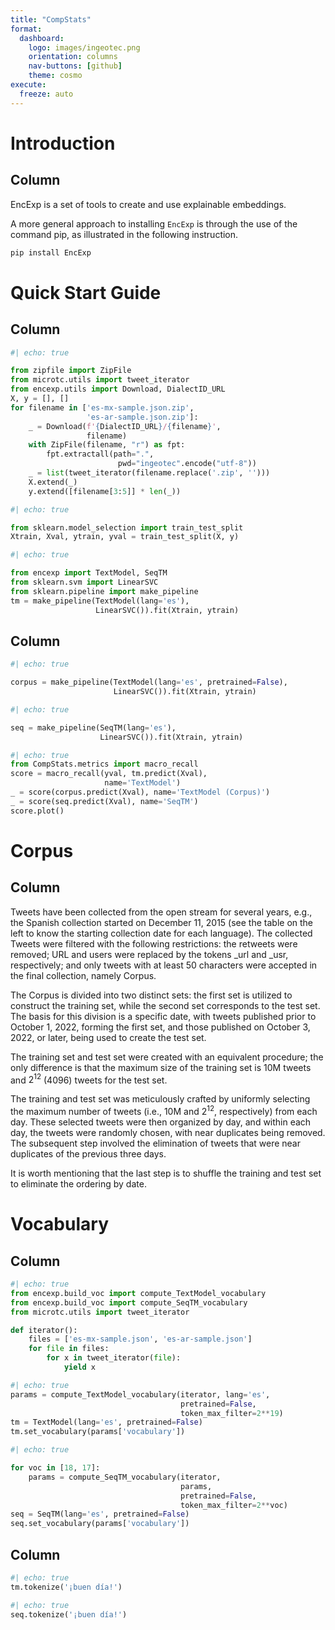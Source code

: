 ```yaml
--- 
title: "CompStats"
format: 
  dashboard:
    logo: images/ingeotec.png
    orientation: columns
    nav-buttons: [github]
    theme: cosmo
execute:
  freeze: auto    
---
```


# Introduction

## Column 

::: {.card title='Introduction' .flow}  
EncExp is a set of tools to create and use explainable embeddings.
:::

::: {.card title='Installing using pip' .flow} 
A more general approach to installing `EncExp` is through the use of the command pip, as illustrated in the following instruction.

```sh
pip install EncExp
```
::: 

# Quick Start Guide 

## Column

::: {.card title="Datasets" .flow} 
```python
#| echo: true

from zipfile import ZipFile
from microtc.utils import tweet_iterator
from encexp.utils import Download, DialectID_URL
X, y = [], []
for filename in ['es-mx-sample.json.zip',
                 'es-ar-sample.json.zip']:
    _ = Download(f'{DialectID_URL}/{filename}',
                 filename)
    with ZipFile(filename, "r") as fpt:
        fpt.extractall(path=".",
                        pwd="ingeotec".encode("utf-8"))
    _ = list(tweet_iterator(filename.replace('.zip', '')))
    X.extend(_)
    y.extend([filename[3:5]] * len(_))
```
:::

::: {.card title="Training and Validation sets" .flow}
```python
#| echo: true

from sklearn.model_selection import train_test_split
Xtrain, Xval, ytrain, yval = train_test_split(X, y)
```
:::

::: {.card title="TextModel" .flow} 
```python
#| echo: true

from encexp import TextModel, SeqTM
from sklearn.svm import LinearSVC
from sklearn.pipeline import make_pipeline
tm = make_pipeline(TextModel(lang='es'),
                   LinearSVC()).fit(Xtrain, ytrain)
```
:::

## Column 

::: {.card title="TextModel (Corpus)" .flow}
```python
#| echo: true

corpus = make_pipeline(TextModel(lang='es', pretrained=False),
                       LinearSVC()).fit(Xtrain, ytrain)
```
:::

::: {.card title="SeqTM" .flow}
```python
#| echo: true

seq = make_pipeline(SeqTM(lang='es'),
                    LinearSVC()).fit(Xtrain, ytrain)
```
:::

::: {.card title="Performance" .flow}
```python
#| echo: true
from CompStats.metrics import macro_recall
score = macro_recall(yval, tm.predict(Xval),
                     name='TextModel')
_ = score(corpus.predict(Xval), name='TextModel (Corpus)')                     
_ = score(seq.predict(Xval), name='SeqTM')
score.plot()
```
:::

# Corpus 

## Column 

::: {.card title="Description"}
Tweets have been collected from the open stream for several years, e.g., the Spanish collection started on December 11, 2015 (see the table on the left to know the starting collection date for each language). The collected Tweets were filtered with the following restrictions: the retweets were removed; URL and users were replaced by the tokens _url and _usr, respectively; and only tweets with at least 50 characters were accepted in the final collection, namely Corpus. 

The Corpus is divided into two distinct sets: the first set is utilized to construct the training set, while the second set corresponds to the test set. The basis for this division is a specific date, with tweets published prior to October 1, 2022, forming the first set, and those published on October 3, 2022, or later, being used to create the test set. 

The training set and test set were created with an equivalent procedure; the only difference is that the maximum size of the training set is 10M tweets and $2^{12}$ (4096) tweets for the test set.

The training and test set was meticulously crafted by uniformly selecting the maximum number of tweets (i.e., 10M and $2^{12}$, respectively) from each day. These selected tweets were then organized by day, and within each day, the tweets were randomly chosen, with near duplicates being removed. The subsequent step involved the elimination of tweets that were near duplicates of the previous three days.

It is worth mentioning that the last step is to shuffle the training and test set to eliminate the ordering by date. 
:::

# Vocabulary 

## Column 
::: {.card title="Dataset" .flow}
```python
#| echo: true
from encexp.build_voc import compute_TextModel_vocabulary
from encexp.build_voc import compute_SeqTM_vocabulary
from microtc.utils import tweet_iterator

def iterator():
    files = ['es-mx-sample.json', 'es-ar-sample.json']
    for file in files:
        for x in tweet_iterator(file):
            yield x
```
:::

::: {.card title="TextModel" .flow}
```python
#| echo: true
params = compute_TextModel_vocabulary(iterator, lang='es',
                                      pretrained=False,
                                      token_max_filter=2**19)
tm = TextModel(lang='es', pretrained=False)
tm.set_vocabulary(params['vocabulary'])
```                                             
:::

::: {.card title="SeqTM" .flow}
```python
#| echo: true

for voc in [18, 17]:
    params = compute_SeqTM_vocabulary(iterator,
                                      params,
                                      pretrained=False,
                                      token_max_filter=2**voc)
seq = SeqTM(lang='es', pretrained=False)
seq.set_vocabulary(params['vocabulary'])
```                                             
:::

## Column 

::: {.card title="TextModel tokenizer" .flow}
```python
#| echo: true
tm.tokenize('¡buen día!')
```
:::

::: {.card title="SeqTM tokenizer" .flow}
```python
#| echo: true
seq.tokenize('¡buen día!')
```
:::